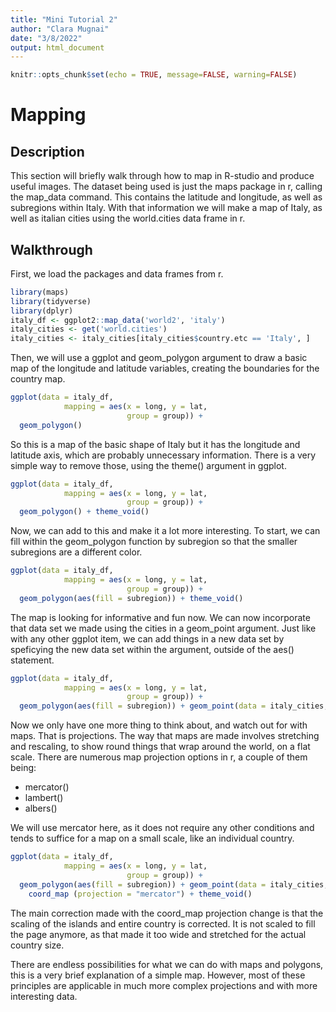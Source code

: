 ```yaml
---
title: "Mini Tutorial 2"
author: "Clara Mugnai"
date: "3/8/2022"
output: html_document
---
```


```r
knitr::opts_chunk$set(echo = TRUE, message=FALSE, warning=FALSE)
```

# Mapping

## Description

This section will briefly walk through how to map in R-studio and produce useful images. The dataset being used is just the maps package in r, calling the map_data command. This contains the latitude and longitude, as well as subregions within Italy. With that information we will make a map of Italy, as well as italian cities using the world.cities data frame in r. 

## Walkthrough


First, we load the packages and data frames from r.
```r
library(maps)
library(tidyverse)
library(dplyr)
italy_df <- ggplot2::map_data('world2', 'italy')
italy_cities <- get('world.cities')
italy_cities <- italy_cities[italy_cities$country.etc == 'Italy', ]
```

Then, we will use a ggplot and geom_polygon argument to draw a basic map of the longitude and latitude variables, creating the boundaries for the country map. 

```r
ggplot(data = italy_df,
            mapping = aes(x = long, y = lat,
                          group = group)) +
  geom_polygon()
```

So this is a map of the basic shape of Italy but it has the longitude and latitude axis, which are probably unnecessary information. There is a very simple way to remove those, using the theme() argument in ggplot.

```r
ggplot(data = italy_df,
            mapping = aes(x = long, y = lat,
                          group = group)) +
  geom_polygon() + theme_void()
```

Now, we can add to this and make it a lot more interesting. To start, we can fill within the geom_polygon function by subregion so that the smaller subregions are a different color.

```r
ggplot(data = italy_df,
            mapping = aes(x = long, y = lat,
                          group = group)) +
  geom_polygon(aes(fill = subregion)) + theme_void()
```

The map is looking for informative and fun now. We can now incorporate that data set we made using the cities in a geom_point argument. Just like with any other ggplot item, we can add things in a new data set by speficying the new data set within the argument, outside of the aes() statement. 

```r
ggplot(data = italy_df,
            mapping = aes(x = long, y = lat,
                          group = group)) +
  geom_polygon(aes(fill = subregion)) + geom_point(data = italy_cities, (aes(x = long, y = lat, group = country.etc)), color = "forestgreen") + theme_void()
```

Now we only have one more thing to think about, and watch out for with maps. That is projections. The way that maps are made involves stretching and rescaling, to show round things that wrap around the world, on a flat scale. There are numerous map projection options in r, a couple of them being: 


- mercator()
- lambert()
- albers()
  
We will use mercator here, as it does not require any other conditions and tends to suffice for a map on a small scale, like an individual country. 


```r
ggplot(data = italy_df,
            mapping = aes(x = long, y = lat,
                          group = group)) +
  geom_polygon(aes(fill = subregion)) + geom_point(data = italy_cities, (aes(x = long, y = lat, group = country.etc)), color = "forestgreen") +
    coord_map (projection = "mercator") + theme_void()
```

The main correction made with the coord_map projection change is that the scaling of the islands and entire country is corrected. It is not scaled to fill the page anymore, as that made it too wide and stretched for the actual country size.

There are endless possibilities for what we can do with maps and polygons, this is a very brief explanation of a simple map. However, most of these principles are applicable in much more complex projections and with more interesting data. 
